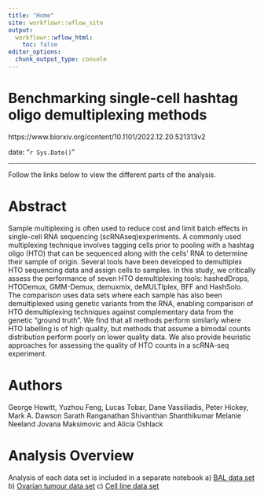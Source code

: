 ```yaml
---
title: "Home"
site: workflowr::wflow_site
output:
  workflowr::wflow_html:
    toc: false
editor_options:
  chunk_output_type: console
---
```


Benchmarking single-cell hashtag oligo demultiplexing methods
=======
https://www.biorxiv.org/content/10.1101/2022.12.20.521313v2

date: "`r Sys.Date()`"

---

Follow the links below to view the different parts of the analysis. 


# Abstract {-}
Sample multiplexing is often used to reduce cost and limit batch effects in single-cell RNA sequencing (scRNAseq)experiments. A commonly used multiplexing technique involves tagging cells prior to pooling with a hashtag oligo (HTO) that can be sequenced along with the cells’ RNA to determine their sample of origin. Several tools have been developed to demultiplex HTO sequencing data and assign cells to samples. In this study, we critically assess the performance of seven HTO demultiplexing tools: hashedDrops, HTODemux, GMM-Demux, demuxmix, deMULTIplex, BFF and HashSolo. The comparison uses data sets where each sample has also
been demultiplexed using genetic variants from the RNA, enabling comparison of HTO demultiplexing techniques
against complementary data from the genetic “ground truth”. We find that all methods perform similarly where
HTO labelling is of high quality, but methods that assume a bimodal counts distribution perform poorly on lower quality data. We also provide heuristic approaches for assessing the quality of HTO counts in a scRNA-seq experiment.


# Authors {-}
George Howitt, Yuzhou Feng, Lucas Tobar, Dane Vassiliadis, Peter Hickey, Mark A. Dawson Sarath Ranganathan Shivanthan Shanthikumar Melanie Neeland Jovana Maksimovic and Alicia Oshlack

 
# Analysis Overview {-}


Analysis of each data set is included in a separate notebook
    a) [BAL data set](BAL_analysis.html)
    b) [Ovarian tumour data set](solid_tissue_analysis.html)
    c) [Cell line data set](cell_line_analysis.html)
    
